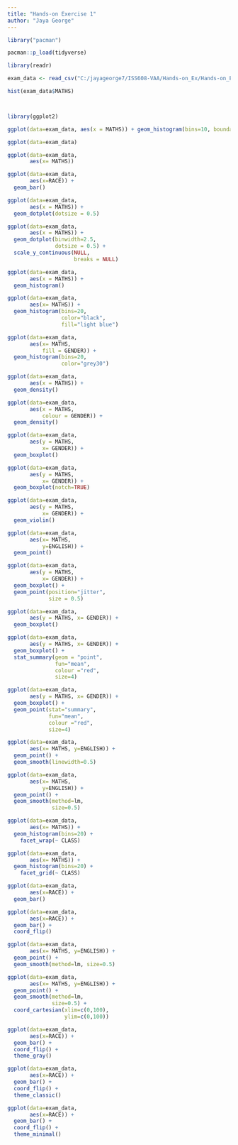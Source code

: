 ```yaml
---
title: "Hands-on Exercise 1"
author: "Jaya George"
---
```


```r
library("pacman")

```

```r
pacman::p_load(tidyverse)
```

```r
library(readr)
```

```r
exam_data <- read_csv("C:/jayageorge7/ISS608-VAA/Hands-on_Ex/Hands-on_Ex01/data/Exam_data.csv")
```

```r
hist(exam_data$MATHS)

```

```{}
```

```r

```

```r
library(ggplot2)
```

```r
ggplot(data=exam_data, aes(x = MATHS)) + geom_histogram(bins=10, boundary = 100, color="black", fill="grey") + ggtitle("Distribution of Maths scores")
```

```r
ggplot(data=exam_data)
```

```r
ggplot(data=exam_data, 
       aes(x= MATHS))
```

```r
ggplot(data=exam_data, 
       aes(x=RACE)) +
  geom_bar()
```

```r
ggplot(data=exam_data, 
       aes(x = MATHS)) +
  geom_dotplot(dotsize = 0.5)
```

```r
ggplot(data=exam_data, 
       aes(x = MATHS)) +
  geom_dotplot(binwidth=2.5,         
               dotsize = 0.5) +      
  scale_y_continuous(NULL,           
                     breaks = NULL)  
```

```r
ggplot(data=exam_data, 
       aes(x = MATHS)) +
  geom_histogram()       
```

```r
ggplot(data=exam_data, 
       aes(x= MATHS)) +
  geom_histogram(bins=20,            
                 color="black",      
                 fill="light blue")  
```

```r
ggplot(data=exam_data, 
       aes(x= MATHS, 
           fill = GENDER)) +
  geom_histogram(bins=20, 
                 color="grey30")
```

```r
ggplot(data=exam_data, 
       aes(x = MATHS)) +
  geom_density()           
```

```r
ggplot(data=exam_data, 
       aes(x = MATHS, 
           colour = GENDER)) +
  geom_density()
```

```r
ggplot(data=exam_data, 
       aes(y = MATHS,       
           x= GENDER)) +    
  geom_boxplot()            
```

```r
ggplot(data=exam_data, 
       aes(y = MATHS, 
           x= GENDER)) +
  geom_boxplot(notch=TRUE)
```

```r
ggplot(data=exam_data, 
       aes(y = MATHS, 
           x= GENDER)) +
  geom_violin()
```

```r
ggplot(data=exam_data, 
       aes(x= MATHS, 
           y=ENGLISH)) +
  geom_point()            
```

```r
ggplot(data=exam_data, 
       aes(y = MATHS, 
           x= GENDER)) +
  geom_boxplot() +                    
  geom_point(position="jitter", 
             size = 0.5)        
```

```r
ggplot(data=exam_data, 
       aes(y = MATHS, x= GENDER)) +
  geom_boxplot()
```

```r
ggplot(data=exam_data, 
       aes(y = MATHS, x= GENDER)) +
  geom_boxplot() +
  stat_summary(geom = "point",       
               fun="mean",         
               colour ="red",        
               size=4)               
```

```r
ggplot(data=exam_data, 
       aes(y = MATHS, x= GENDER)) +
  geom_boxplot() +
  geom_point(stat="summary",        
             fun="mean",           
             colour ="red",          
             size=4)          
```

```r
ggplot(data=exam_data, 
       aes(x= MATHS, y=ENGLISH)) +
  geom_point() +
  geom_smooth(linewidth=0.5)
```

```r
ggplot(data=exam_data, 
       aes(x= MATHS, 
           y=ENGLISH)) +
  geom_point() +
  geom_smooth(method=lm, 
              size=0.5)
```

```r
ggplot(data=exam_data, 
       aes(x= MATHS)) +
  geom_histogram(bins=20) +
    facet_wrap(~ CLASS)
```

```r
ggplot(data=exam_data, 
       aes(x= MATHS)) +
  geom_histogram(bins=20) +
    facet_grid(~ CLASS)
```

```r
ggplot(data=exam_data, 
       aes(x=RACE)) +
  geom_bar()
```

```r
ggplot(data=exam_data, 
       aes(x=RACE)) +
  geom_bar() +
  coord_flip()
```

```r
ggplot(data=exam_data, 
       aes(x= MATHS, y=ENGLISH)) +
  geom_point() +
  geom_smooth(method=lm, size=0.5)
```

```r
ggplot(data=exam_data, 
       aes(x= MATHS, y=ENGLISH)) +
  geom_point() +
  geom_smooth(method=lm, 
              size=0.5) +  
  coord_cartesian(xlim=c(0,100),
                  ylim=c(0,100))
```

```r
ggplot(data=exam_data, 
       aes(x=RACE)) +
  geom_bar() +
  coord_flip() +
  theme_gray()
```

```r
ggplot(data=exam_data, 
       aes(x=RACE)) +
  geom_bar() +
  coord_flip() +
  theme_classic()
```

```r
ggplot(data=exam_data, 
       aes(x=RACE)) +
  geom_bar() +
  coord_flip() +
  theme_minimal()
```
